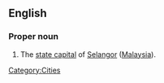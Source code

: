 ==English==
===Proper noun===
{{en-proper noun}}
#The [[state capital]] of [[Selangor]] ([[Malaysia]]).
[[Category:Cities]]